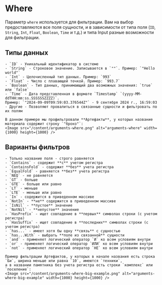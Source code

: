 
# Where

Параметр `where` используется для фильтрации. Вам на выбор предоставляются все поля сущности, и в зависимости от типа поля
(`ID`, `String`, `Int`, `Float`, `Boolean`, `Time` и т.д.) и типа Input разные возможности для фильтрации.

## Типы данных
    - `ID` - Уникальный идентификатор в системе
    - `String` - Строковое значение. Записывается в `""`. Пример: `"Hello world"`
    - `Int` - Целочисленный тип данных. Пример: `993`
    - `Float` - Число с плавающей точкой. Пример: `993.7`
    - `Boolean` - Тип данных, принимающий два возможных значения: `true` или `false`
    - `Time` - Дата представленная в формате `Timestamp` `(yyyy-MM-ddTHH:mm:ss.SSSSSSZZZZ)`.  
    Пример: `"2024-09-09T09:59:03.376544Z"` - 9 сентября 2024 г., 16:59:03
    - Другие - Позволяют провалиться в связанные сущности и фильтровать по их полям

    В данном примере мы профильтровали **Артефакты**, у которых название материала содержит строку `"бронз"`:
    <Image src="/content/arguments-where.png" alt="arguments-where" width={1000} height={1000} />

## Варианты фильтров

    - Только название поля - строго равняется
    - `Contains` - содержит **с** учетом регистра
    - `ContainsFold` - содержит **без** учета регистра
    - `EqualFold` - равняется **без** учета регистра
    - `NEQ` - не равняется
    - `GT` - больше
    - `GTE` - больше или равно
    - `LT` - меньше
    - `LTE` - меньше или равно
    - `In` - содержится в приведенном массиве
    - `NotIn` - **не** содержится в приведенном массиве
    - `IsNil` - **пустое** значение
    - `NotNil` - **непустое** значение
    - `HasPrefix` - ищет совпадение в **первых** символах строки (с учетом регистра)
    - `HasSuffix` - ищет совпадение в **последних** символах строки (с учетом регистра)
    - `has...` - имеет хотя бы одну **связь** с сущностью
    - `has...With` - выбрать **поле из связанной** сущности
    - `and` - применяет логический оператор `И` ко всем условиям внутри
    - `or` - применяет логический оператор `ИЛИ` ко всем условиям внутри
    - `not` - применяет логический оператор `НЕ` ко всем условиям внутри

    Пример фильтрации Артефактов, у которых в начале названия есть строка `Би`, ширина меньше или равна `10`, имеются `техники`, 
    а в названии памятника без учета регистра есть строки `комплекс` или `поселение`:
    <Image src="/content/arguments-where-big-example.png" alt="arguments-where-big-example" width={1000} height={1000} />


